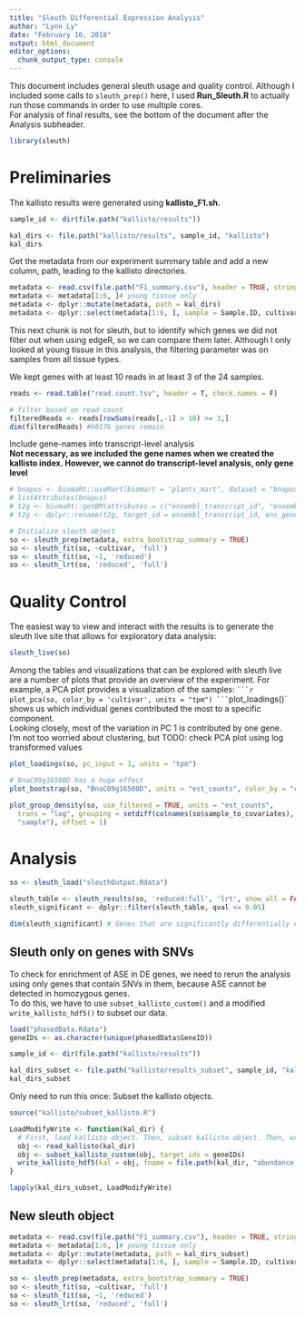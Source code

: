 ```yaml
---
title: "Sleuth Differential Expression Analysis"
author: "Lynn Ly"
date: "February 16, 2018"
output: html_document
editor_options: 
  chunk_output_type: console
---
```


This document includes general sleuth usage and quality control. Although I included some calls to `sleuth_prep()` here, I used **Run_Sleuth.R** to actually run those commands in order to use multiple cores.  
For analysis of final results, see the bottom of the document after the Analysis subheader.

```r
library(sleuth)
```

# Preliminaries

The kallisto results were generated using **kallisto_F1.sh**.
```r
sample_id <- dir(file.path("kallisto/results"))

kal_dirs <- file.path("kallisto/results", sample_id, "kallisto")
kal_dirs
```

Get the metadata from our experiment summary table and add a new column, path, leading to the kallisto directories.  
```r
metadata <- read.csv(file.path("F1_summary.csv"), header = TRUE, stringsAsFactors=FALSE)
metadata <- metadata[1:6, ]# young tissue only
metadata <- dplyr::mutate(metadata, path = kal_dirs)
metadata <- dplyr::select(metadata[1:6, ], sample = Sample.ID, cultivar, path)
```

This next chunk is not for sleuth, but to identify which genes we did not filter out when using edgeR, so we can compare them later. Although I only looked at young tissue in this analysis, the filtering parameter was on samples from all tissue types.

We kept genes with at least 10 reads in at least 3 of the 24 samples. 
```r
reads <- read.table("read.count.tsv", header = T, check.names = F)

# filter based on read count 
filteredReads <- reads[rowSums(reads[,-1] > 10) >= 3,]
dim(filteredReads) #60176 genes remain
```

Include gene-names into transcript-level analysis  
**Not necessary, as we included the gene names when we created the kallisto index. However, we cannot do transcript-level analysis, only gene level**
```r
# bnapus <- biomaRt::useMart(biomart = "plants_mart", dataset = "bnapus_eg_gene", host = "plants.ensembl.org")
# listAttributes(bnapus)
# t2g <- biomaRt::getBM(attributes = c("ensembl_transcript_id", "ensembl_gene_id", "external_gene_name"), mart = bnapus)
# t2g <- dplyr::rename(t2g, target_id = ensembl_transcript_id, ens_gene = ensembl_gene_id, ext_gene = external_gene_name)
```

```r
# Initialize sleuth object
so <- sleuth_prep(metadata, extra_bootstrap_summary = TRUE)
so <- sleuth_fit(so, ~cultivar, 'full')
so <- sleuth_fit(so, ~1, 'reduced')
so <- sleuth_lrt(so, 'reduced', 'full')
```

# Quality Control 

The easiest way to view and interact with the results is to generate the sleuth live site that allows for exploratory data analysis:

```r
sleuth_live(so)
```

Among the tables and visualizations that can be explored with sleuth live are a number of plots that provide an overview of the experiment. For example, a PCA plot provides a visualization of the samples:
`
```r
plot_pca(so, color_by = 'cultivar', units = "tpm")
```
`plot_loadings()` shows us which individual genes contributed the most to a specific component.  
Looking closely, most of the variation in PC 1 is contributed by one gene.  
I'm not too worried about clustering, but TODO: check PCA plot using log transformed values

```r
plot_loadings(so, pc_input = 1, units = "tpm")

# BnaC09g16500D has a huge effect
plot_bootstrap(so, "BnaC09g16500D", units = "est_counts", color_by = "cultivar")
```

```r
plot_group_density(so, use_filtered = TRUE, units = "est_counts",
  trans = "log", grouping = setdiff(colnames(so$sample_to_covariates),
  "sample"), offset = 1)
```

# Analysis

```r
so <- sleuth_load("sleuthOutput.Rdata")

sleuth_table <- sleuth_results(so, 'reduced:full', 'lrt', show_all = FALSE)
sleuth_significant <- dplyr::filter(sleuth_table, qval <= 0.05)

dim(sleuth_significant) # Genes that are significantly differentially expressed
```

## Sleuth only on genes with SNVs

To check for enrichment of ASE in DE genes, we need to rerun the analysis using only genes that contain SNVs in them, because ASE cannot be detected in homozygous genes.  
To do this, we have to use `subset_kallisto_custom()` and a modified `write_kallisto_hdf5()` to subset our data. 

```r
load("phasedData.Rdata")
geneIDs <- as.character(unique(phasedData$GeneID))

sample_id <- dir(file.path("kallisto/results"))

kal_dirs_subset <- file.path("kallisto/results_subset", sample_id, "kallisto")
kal_dirs_subset
```

Only need to run this once: Subset the kallisto objects. 
```r
source("kallisto/subset_kallisto.R")

LoadModifyWrite <- function(kal_dir) {
  # First, load kallisto object. Then, subset kallisto object. Then, write new, subsetted version to the original location
  obj <- read_kallisto(kal_dir)
  obj <- subset_kallisto_custom(obj, target_ids = geneIDs)
  write_kallisto_hdf5(kal = obj, fname = file.path(kal_dir, "abundance.h5"))
}

lapply(kal_dirs_subset, LoadModifyWrite)
```

## New sleuth object

```r
metadata <- read.csv(file.path("F1_summary.csv"), header = TRUE, stringsAsFactors=FALSE)
metadata <- metadata[1:6, ]# young tissue only
metadata <- dplyr::mutate(metadata, path = kal_dirs_subset)
metadata <- dplyr::select(metadata[1:6, ], sample = Sample.ID, cultivar, path)

so <- sleuth_prep(metadata, extra_bootstrap_summary = TRUE)
so <- sleuth_fit(so, ~cultivar, 'full')
so <- sleuth_fit(so, ~1, 'reduced')
so <- sleuth_lrt(so, 'reduced', 'full')
```